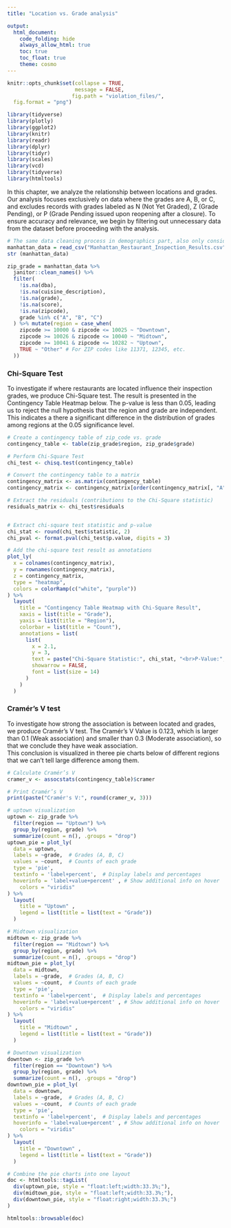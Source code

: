 ```yaml
---
title: "Location vs. Grade analysis"

output: 
  html_document:
    code_folding: hide
    always_allow_html: true
    toc: true
    toc_float: true
    theme: cosmo
---
```


```r
knitr::opts_chunk$set(collapse = TRUE, 
                      message = FALSE, 
                     fig.path = "violation_files/",
  fig.format = "png")
```


```r
library(tidyverse)
library(plotly)
library(ggplot2)
library(knitr)
library(readr)
library(dplyr)
library(tidyr)
library(scales)
library(vcd)
library(tidyverse)
library(htmltools)
```

In this chapter, we analyze the relationship between locations and grades. Our analysis focuses exclusively on data where the grades are A, B, or C, and excludes records with grades labeled as N (Not Yet Graded), Z (Grade Pending), or P (Grade Pending issued upon reopening after a closure). To ensure accuracy and relevance, we begin by filtering out unnecessary data from the dataset before proceeding with the analysis.
```r
# The same data cleaning process in demographics part, also only consider data with grade A, B, C.
manhattan_data = read_csv("Manhattan_Restaurant_Inspection_Results.csv", na = c("NA", "", "."))
str (manhattan_data)

zip_grade = manhattan_data %>%
  janitor::clean_names() %>%  
  filter(
    !is.na(dba),                         
    !is.na(cuisine_description),       
    !is.na(grade),                       
    !is.na(score),                       
    !is.na(zipcode),
    grade %in% c("A", "B", "C")
  ) %>% mutate(region = case_when(
    zipcode >= 10000 & zipcode <= 10025 ~ "Downtown",
    zipcode >= 10026 & zipcode <= 10040 ~ "Midtown",
    zipcode >= 10041 & zipcode <= 10282 ~ "Uptown",
    TRUE ~ "Other" # For ZIP codes like 11371, 12345, etc.
  ))
```
### Chi-Square Test

To investigate if where restaurants are located influence their inspection grades, we produce Chi-Square test. The result is presented in the Contingency Table Heatmap below. The p-value is less than 0.05, leading us to reject the null hypothesis that the region and grade are independent. This indicates a there a significant difference in the distribution of grades among regions at the 0.05 significance level.

```r
# Create a contingency table of zip_code vs. grade
contingency_table <- table(zip_grade$region, zip_grade$grade)

# Perform Chi-Square Test
chi_test <- chisq.test(contingency_table)

# Convert the contingency table to a matrix
contingency_matrix <- as.matrix(contingency_table) 
contingency_matrix <- contingency_matrix[order(contingency_matrix[, "A"], decreasing = TRUE), ]

# Extract the residuals (contributions to the Chi-Square statistic)
residuals_matrix <- chi_test$residuals


# Extract chi-square test statistic and p-value
chi_stat <- round(chi_test$statistic, 2)
chi_pval <- format.pval(chi_test$p.value, digits = 3)

# Add the chi-square test result as annotations
plot_ly(
  x = colnames(contingency_matrix),
  y = rownames(contingency_matrix),
  z = contingency_matrix,
  type = "heatmap",
  colors = colorRamp(c("white", "purple"))
) %>%
  layout(
    title = "Contingency Table Heatmap with Chi-Square Result",
    xaxis = list(title = "Grade"),
    yaxis = list(title = "Region"),
    colorbar = list(title = "Count"),
    annotations = list(
      list(
        x = 2.1, 
        y = 3,
        text = paste("Chi-Square Statistic:", chi_stat, "<br>P-Value:", chi_pval),
        showarrow = FALSE,
        font = list(size = 14)
      )
    )
  )
```
### Cramér’s V test

To investigate how strong the association is between located and grades, we produce Cramér’s V test. The Cramér’s V Value is  0.123, which is larger than 0.1 (Weak association) and smaller than 0.3 (Moderate association), so that we conclude they have weak association. <br>
This conclusion is visualized in theree pie charts below of different regions that we can't tell large difference among them.
```r
# Calculate Cramér’s V
cramer_v <- assocstats(contingency_table)$cramer

# Print Cramér’s V
print(paste("Cramér's V:", round(cramer_v, 3)))

```


```r

# uptown visualization
uptown <- zip_grade %>%
  filter(region == "Uptown") %>%
  group_by(region, grade) %>%
  summarize(count = n(), .groups = "drop")
uptown_pie = plot_ly(
  data = uptown,
  labels = ~grade,  # Grades (A, B, C)
  values = ~count,  # Counts of each grade
  type = 'pie',
  textinfo = 'label+percent',  # Display labels and percentages
  hoverinfo = 'label+value+percent' , # Show additional info on hover
    colors = "viridis"
) %>%
  layout(
    title = "Uptown" ,
    legend = list(title = list(text = "Grade"))
  )

# Midtown visualization
midtown <- zip_grade %>%
  filter(region == "Midtown") %>%
  group_by(region, grade) %>%
  summarize(count = n(), .groups = "drop")
midtown_pie = plot_ly(
  data = midtown,
  labels = ~grade,  # Grades (A, B, C)
  values = ~count,  # Counts of each grade
  type = 'pie',
  textinfo = 'label+percent',  # Display labels and percentages
  hoverinfo = 'label+value+percent' , # Show additional info on hover
    colors = "viridis"
) %>%
  layout(
    title = "Midtown" ,
    legend = list(title = list(text = "Grade"))
  )

# Downtown visualization
downtown <- zip_grade %>%
  filter(region == "Downtown") %>%
  group_by(region, grade) %>%
  summarize(count = n(), .groups = "drop")
downtown_pie = plot_ly(
  data = downtown,
  labels = ~grade,  # Grades (A, B, C)
  values = ~count,  # Counts of each grade
  type = 'pie',
  textinfo = 'label+percent',  # Display labels and percentages
  hoverinfo = 'label+value+percent' , # Show additional info on hover
    colors = "viridis"
) %>%
  layout(
    title = "Downtown" ,
    legend = list(title = list(text = "Grade"))
  )

# Combine the pie charts into one layout
doc <- htmltools::tagList(
  div(uptown_pie, style = "float:left;width:33.3%;"),
  div(midtown_pie, style = "float:left;width:33.3%;"),
  div(downtown_pie, style = "float:right;width:33.3%;") 
)

htmltools::browsable(doc)

```

